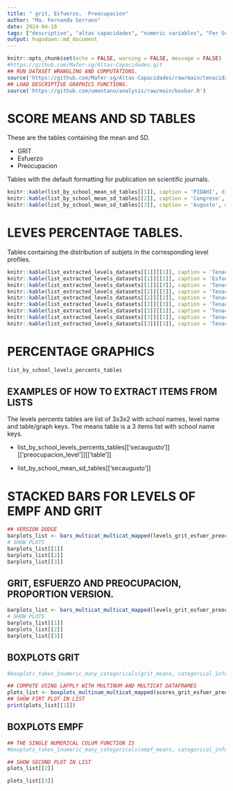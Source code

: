 ```yaml
---
title: " grit, Esfuerzo,  Preocupacion"
author: "Ma. Fernanda Serrano"
date: 2024-04-10
tags: ["descriptivo", "altas capacidades", "numeric variables", "Fer Serrano", "tenacidad", "perfeccionismo"]
output: hugodown::md_document
---
```

```r
knitr::opts_chunk$set(echo = FALSE, warning = FALSE, message = FALSE)
#https://github.com/Mafer-sg/Altas-Capacidades.git
## RUN DATASET WRANGLING AND COMPUTATIONS.
source('https://github.com/Mafer-sg/Altas-Capacidades/raw/main/tenacidad.R')
## LOAD DESCRIPTIVE GRAPHICS FUNCTIONS.
source('https://github.com/umontano/analysis/raw/main/boxbar.R')
```


# SCORE MEANS AND SD TABLES
These are the tables containing the mean and SD.

- GRIT
- Esfuerzo
- Preocupacion

Tables with the default formatting for publication on scientific journals.
```r
knitr::kable(list_by_school_mean_sd_tables[[1]], caption = 'PIDAHI', digits = 1)
knitr::kable(list_by_school_mean_sd_tables[[2]], caption = 'Congreso', digits = 1)
knitr::kable(list_by_school_mean_sd_tables[[3]], caption = 'Augusto', digits = 1)
```
# LEVES PERCENTAGE TABLES.
Tables containing the distribution of subjets in the corresponding level profiles.
```r
knitr::kable(list_extracted_levels_datasets[[1]][[1]], caption = 'Tenacidad: Pocentaje Niveles', digits = 1)
knitr::kable(list_extracted_levels_datasets[[1]][[2]], caption = 'Esfuerzo', digits = 1)
knitr::kable(list_extracted_levels_datasets[[1]][[3]], caption = 'Tenacidad', digits = 1)
knitr::kable(list_extracted_levels_datasets[[2]][[1]], caption = 'Tenacidad', digits = 1)
knitr::kable(list_extracted_levels_datasets[[2]][[2]], caption = 'Tenacidad', digits = 1)
knitr::kable(list_extracted_levels_datasets[[2]][[3]], caption = 'Tenacidad', digits = 1)
knitr::kable(list_extracted_levels_datasets[[3]][[1]], caption = 'Tenacidad', digits = 1)
knitr::kable(list_extracted_levels_datasets[[3]][[2]], caption = 'Tenacidad', digits = 1)
knitr::kable(list_extracted_levels_datasets[[3]][[3]], caption = 'Tenacidad', digits = 1)
```

# PERCENTAGE GRAPHICS
```r
list_by_school_levels_percents_tables
```


## EXAMPLES OF HOW TO EXTRACT ITEMS FROM LISTS
The levels percents tables are list of 3x3x2 with school names, level name and table/graph keys.
The means table is a 3 items list with school name keys.

- list_by_school_levels_percents_tables[['secaugusto']][['preocupacion_level']][['table']]

- list_by_school_mean_sd_tables[['secaugusto']]





# STACKED BARS FOR LEVELS OF EMPF AND GRIT
```r
## VERSION DODGE
barplots_list <- bars_multicat_multicat_mapped(levels_grit_esfuer_preoc, categorical_info, 'dodge')
# SHOW PLOTS
barplots_list[[1]]
barplots_list[[2]]
barplots_list[[3]]
```

## GRIT, ESFUERZO AND PREOCUPACION, PROPORTION VERSION.
```r
barplots_list <- bars_multicat_multicat_mapped(levels_grit_esfuer_preoc, categorical_info, 'fill')
# SHOW PLOTS
barplots_list[[1]]
barplots_list[[2]]
barplots_list[[3]]
```

## BOXPLOTS GRIT
```r
#boxplots_takes_1numeric_many_categoricals(grit_means, categorical_info)

## COMPUTE USING LAPPLY WITH MULTINUM AND MULTICAT DATAFRAMES
plots_list <- boxplots_multinum_multicat_mapped(scores_grit_esfuer_preoc, categorical_info)
## SHOW FIRT PLOT IN LIST
print(plots_list[[1]])
```

## BOXPLOTS EMPF
```r
## THE SINGLE NUMERICAL COLUM FUNCTION IS
#boxplots_takes_1numeric_many_categoricals(empf_means, categorical_info)

## SHOW SECOND PLOT IN LIST
plots_list[[2]]
```

```r
plots_list[[3]]
```
